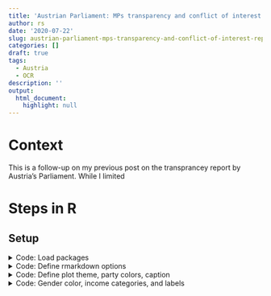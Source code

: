 ```yaml
---
title: 'Austrian Parliament: MPs transparency and conflict of interest report - Bundesrat'
author: rs
date: '2020-07-22'
slug: austrian-parliament-mps-transparency-and-conflict-of-interest-report-bundesrat
categories: []
draft: true
tags:
  - Austria
  - OCR
description: ''
output: 
  html_document: 
    highlight: null
---
```


# Context

This is a follow-up on my previous post on the transprancey report by Austria's Parliament. While I limited 


# Steps in R

## Setup
<details closed> 
<summary>Code: Load packages</summary> 
```r
library(tidyverse)
library(here)
library(extrafont)
loadfonts(device = "win", quiet = T)
library(hrbrthemes)
hrbrthemes::update_geom_font_defaults(family = "Roboto Condensed",
                                      size=3)
library(scales)
library(knitr)
library(paletteer)
library(ggtext)
library(glue)
library(gt)
library(DT)
library(pdftools)
library(lemon)
library(gender)
library(ggiraph)
library(rvest)

```
</details>

<details closed> 
<summary>Code: Define rmarkdown options</summary> 
```r
knit_hooks$set(wrap = function(before, options, envir) {
  if (before) {
    paste0("<", options$wrap, ">")
  } else {
    paste0("</", options$wrap, ">")
  }
})

knitr::opts_chunk$set(
  echo = TRUE,
  fig.align = "left",
  # fig.height = 5,
  # fig.width = 7,
  out.width = "100%",
  message = FALSE,
  warning = FALSE,
  dpi = 300,
  dev.args = list(type="cairo")
)

options(width = 180, dplyr.width = 150)
```
</details>

<details closed> 
<summary>Code: Define plot theme, party colors, caption</summary> 
```r
theme_post <- function() {
  hrbrthemes::theme_ipsum_rc() +
    theme(
      plot.margin = margin(l = 0, unit = "cm"),
      plot.title = element_markdown(
        color = "grey20",
        face = "bold",
        margin = margin(l = 0, unit = "cm"),
        size = 13
      ),
      plot.title.position = "plot",
      plot.subtitle = element_text(
        color = "grey50",
        margin = margin(t = 0.2, b = 0.3, unit = "cm"),
        size = 11
      ),
      plot.caption = element_text(
        color = "grey50",
        size = 8,
        hjust = c(0)
      ),
      plot.caption.position = "panel",
      axis.title.x = element_text(angle = 0,
                                         color="grey50",
                                         hjust=1),
      axis.text.x = element_text(size = 9, 
                                 color = "grey50"),
      axis.title.y = element_blank(),
      axis.text.y = element_text(size = 9,
                                 color="grey50"),
      panel.grid.minor.x = element_blank(),
      panel.grid.major.x = element_blank(),
      panel.grid.minor.y = element_blank(),
      panel.spacing = unit(0.25, "cm"),
      panel.spacing.y = unit(0.25, "cm"),
      strip.text = element_text(
        angle = 0,
        size = 9,
        vjust = 1,
        face = "bold"
      ),
      legend.title = element_text(
        color = "grey30",
        face = "bold",
        vjust = 1,
        size = 7
      ),
      legend.text = element_text(
        size = 7,
        color = "grey30"
      ),
      legend.justification = "left",
      legend.box = "horizontal", # arrangement of multiple legends
      legend.direction = "vertical",
      legend.margin = margin(l = 0, t = 0, unit = "cm"),
      legend.spacing.y = unit(0.07, units = "cm"),
      legend.text.align = 0,
      legend.box.just = "top",
      legend.key.height = unit(0.2, "line"),
      legend.key.width = unit(0.5, "line"),
      text = element_text(size = 5)
    )
}

party_colors <- c(Fpö = "#005DA8", Neos = "#EA5290", Övp = "#5DC2CC", Spö = "#FC0204", Grüne = "#A3C630",
                  Independent="grey80")  
  

chamber_color=c(NR="firebrick", BR="navy")

my_caption=c("data: Austrian Parliament, Liste gemäß § 9 Bezügebegrenzungs-BVG, 2020. \nanalysis: Roland Schmidt | @zoowalk | https://werk.statt.codes")




```
</details>

<details closed> 
<summary>Code: Gender color, income categories, and labels</summary> 
```r
gender_colors <- c(female="firebrick", male="grey", missing="#BEBEBE") 

df_income_categories <- tibble::tribble(
  ~income, ~category_values, ~category_labels,
                   0L,              "0",              "0",
                   1L,        "1-1,000",             ">1",
                   2L,    "1,001-3,500",            ">1K",
                   3L,    "3,501-7,000",          ">3.5K",
                   4L,   "7,001-10,000",            ">7K",
                   5L,        ">10,000",           ">10K"
  ) 

income_categories <- df_income_categories %>% 
  select(1, 2) %>%
  deframe()

income_categories_short <- df_income_categories %>% 
  mutate(income_label=paste0(
    "[",income,"]",
    "\n",
    category_labels, "€")) %>% 
  select(1, 4) %>%
  deframe()


fn_lables_long <- function(x) {
  str_remove_all(x, regex("\\]|\\[")) %>% 
  str_replace(., regex("\\\n"), "\\\nIncome:") %>% paste0("Category: ", .)}

map_chr(income_categories_short, fn_lables_long)

```

<details closed> 
<summary>Code: Import data from analysis of National Council </summary>
```r
df_NR <- readr::read_csv2(here::here("blog_data", "MP_activities", "NR.csv")) %>% 
  mutate(chamber="NR") %>% 
  rename(income=income_category_19) %>% 
  mutate(name_clean_2=paste(word(name_clean, start=-1),
                            word(name_clean, start=1, end=-2)))
```
</details>

## Data extraction

### Extract data from pdf and get income 

<details closed> 
<summary>Code: Extract text from pdfs & get income category</summary> 
```r
my_path <- here::here("blog_data", "MP_activities", "BezBegrBVGPar9-BR.pdf")

df_raw <- pdftools::pdf_data(pdf=my_path)

df_raw_1 <- df_raw %>% 
  map_dfr(., bind_rows, .id="page_id") %>% 
  mutate(page_id=as.numeric(page_id)) %>% 
  filter(y<560)
  
df_names <- df_raw_1 %>% 
  filter(y==99) %>% 
  group_by(page_id) %>% 
  summarize(name=paste0(text, collapse=" ")) %>%
  mutate(name_clean=name %>% str_remove(., regex(",.*$")) %>% str_remove_all(., regex("\\S*\\.")) %>% 
           str_remove_all(., regex("\\(.*\\)")) %>% 
           str_trim())

df_raw_2 <- df_raw_1 %>% 
  group_by(page_id) %>% 
  mutate(line_diff = y - dplyr::lag(y, default = 0)) %>%
    mutate(row_jump = case_when(
      line_diff > 11 ~ 1,
      TRUE ~ 0
    )) %>%
  mutate(row_indicator = cumsum(row_jump)) %>%
  group_by(page_id, row_indicator) %>% 
  summarise(text=paste0(text, collapse=" "))
  
df_income <- df_raw_2 %>% 
  filter(str_detect(text, regex("2019\\:"))==T) %>% 
  mutate(income=str_extract(text, "(?<=2019:.?)\\S")) %>% 
  select(-row_indicator, -text) %>% 
  mutate(income=case_when(income=="-" ~ 0,
                                      TRUE ~ as.numeric(income)))

```

```r
df_pages <- df_names %>% 
  left_join(., df_income,
            by="page_id") %>% 
      mutate(name_clean=name %>% str_remove(., regex(",.*$")) %>% 
           str_remove_all(., regex("\\S*\\.")) %>% 
           str_remove_all(., regex("\\(.*\\)")) %>% 
           str_trim()) %>% 
    mutate(first_name=str_extract(name_clean, regex("^\\S*"))) 

```

### Party membership

<details closed>
<summary>Code: Get party membership</summary>
```r
#link from button 'alle anzeigen'
link_br_current <- "https://www.parlament.gv.at/WWER/BR/AKT/?xdocumentUri=&letterGroup=&GP=AKT&BL=ALLE_BL&STEP=1100&feldRnr=2&FR=ALLE&FUNK=ALLE&M=M&ascDesc=ASC&NRBR=BR&FBEZ=FW_005&view=&jsMode=&requestId=E2E564D761&LISTE=&W=W&WP=ALLE&R_WF=WP&listeId=5&filterJq="

link_br_all <- "https://www.parlament.gv.at/WWER/BR/MITGL/index.shtml?xdocumentUri=%2FWWER%2FBR%2FMITGL%2Findex.shtml&GP=ALLE&BL=ALLE_BL&STEP=1070&feldRnr=3&FR=ALLE&M=M&ascDesc=ASC&NRBR=BR&FBEZ=FW_007&LISTE=&jsMode=&requestId=AC156E8A28&W=W&letter=&WP=ALLE&R_WF=WP&listeId=7"

df_table <- link_br_all %>%
  read_html() %>% 
  # html_nodes("#filterListeFW_005 > table") %>% #for current MPs
  html_nodes("#filterListeFW_007 > table") %>% 
  html_table(fill=TRUE) %>% .[[1]]

df_link <- link_br_all %>%
  read_html() %>% 
  html_nodes("a") %>% 
  html_attr("href") %>% 
  enframe(., name=NULL, 
          value="link") %>% 
  filter(str_detect(link, regex("PAD"))) %>% 
  # distinct() %>% #for current mps
  mutate(link=paste0("https://www.parlament.gv.at/", link))
  
df_table <- bind_cols(df_table,
                      df_link)

df_BR_all <- df_table %>% 
  janitor::clean_names() %>% 
  mutate(name=str_remove_all(name, "Name") %>% str_trim() %>% str_squish(),
         wahlpartei=str_remove_all(wahlpartei, "Wahlpartei") %>% str_trim() %>% str_squish(),
         # gesetzgebungsperioden_des_nr=str_remove_all(gesetzgebungsperioden_des_nr, "Gesetzgebungsperioden des NR") %>% 
         #   str_trim() %>% str_squish(),
         bundesland=str_remove_all(bundesland, "Bundesland") %>% str_trim() %>% str_squish(),
         fraktion=str_remove_all(bundesland, "Fraktion") %>% str_trim() %>% str_squish()) %>% 
  select(-bereich) %>% 
  mutate(name_clean=str_remove_all(name, regex("\\.-")) %>% 
           str_remove_all(., regex("\\w*\\.")) %>% 
           str_remove_all(., regex(",.*")) %>% 
           str_remove_all(., regex("siehe.*")) %>% 
           str_squish()) %>% 
  # mutate(name_family=str_extract(name_clean, regex("(\\w|-|')*\\s"))) %>% 
  mutate(name_first=stringr::word(name_clean, start=2)) %>%   # mutate(name_first=str_remove(name_clean, name_family)) %>% 
   mutate(name_family=stringr::word(name_clean, start=1, end=1)) %>% 
  mutate(name_first_family=paste(name_first, name_family) %>% str_trim() %>% str_squish())

# df_BR <- df_BR %>% 
#   left_join(., df_pages %>% 
#               select(name_clean, income) %>% 
#               distinct(),
#             by=c("name_first_family"="name_clean")) %>% 
#   select(contains("name"), party=wahlpartei, income, -bundesland, link)

 df_BR <- df_pages %>% 
  select(name, name_clean, income) %>% 
  distinct() %>% 
   #remove middle name; facilitates join below
  mutate(name_wo_middle=paste(word(name_clean, start=1),
                              word(name_clean, start=-1))) %>% 
  left_join(., df_BR_all %>% 
              select(-name, -name_clean),
            by=c("name_wo_middle"="name_first_family")) %>% 
    select(contains("name"), party=wahlpartei, income, -bundesland, link)

df_BR <- df_BR %>% 
  mutate(party=case_when(str_detect(name, "Stefan Schennach") ~ "SPÖ",
                         TRUE ~ as.character(party)))
 
 
df_BR %>% 
  filter(is.na(party)) #0
df_BR %>% 
  filter(is.na(income)) #13

```
</details>

## MPs entry date

<details closed> 
<summary>Code: Get MPs entry dates</summary>
```r

#define function to extract MP's entry/exit dates from biography
fn_get_dates <- possibly(function(x) {
  dates <- read_html(x) %>% 
  html_nodes(xpath="/html/body/div[1]/div[5]/div[1]/div[1]/div[3]/div[2]/div[2]/ul[1]/li[1]/div/text()[2]") %>% 
  html_text()
  
  #needed since one row character(0) what makes
  #flatten_chr below not feasible
  if (length(dates)==0) dates="missing"
  dates
},
otherwise="missing")

#apply function to all links
df_BR <- df_BR %>% 
  mutate(mp_dates_list=map(link, ~fn_get_dates(.))) %>% 
  mutate(mp_dates_chr=flatten_chr(mp_dates_list) %>% 
           str_remove(., regex("\\ – $"))) %>% 
  mutate(mp_dates=lubridate::dmy(mp_dates_chr))

df_BR %>% 
  filter(is.na(party)) #0
df_BR %>% 
  filter(is.na(income)) #13
df_BR %>% 
  filter(is.na(mp_dates)) #2 Wanner since 2018; Eder-Gitschthaler since 2017; have to report;

```
</details>

## BR members without subbmissions on 2019 income (15)
check 2 missing cases

<details closed> 
<summary>Code: Extract text from pdfs </summary> 
```r
df_BR_income_na <- df_BR %>% 
  filter(is.na(income)) %>% 
  select(name_clean, income, mp_dates) %>% 
  filter(mp_dates<as.Date("2019-12-01"))
```
</details> 

##get gender ender 
<details closed>
<summary>Code: Get MPs' gender</summary>
```r
df_BR <- df_BR %>%
#  mutate(name_first=stringr::word(name_first, start=1L)) %>%
  mutate(name_gender=map(name_first, possibly(gender,  otherwise="missing"))) %>% 
  mutate(gender=map_chr(name_gender, purrr::pluck, "gender", .default=NA)) %>% 
  select(-name_gender) %>% 
  mutate(gender=case_when(name_first=="Karlheinz" ~ "male",
                          name_first=="Günther" ~ "male",
                          name_first=="Günter" ~ "male",
                          TRUE ~ as.character(gender))) 
```
</details>


## get positions

<details closed>
<summary>Code: Extract MPs' positions</summary>
```r
fn_get_positions <- function(x) {
  
  # headings
  heading_executive <- x %>%
    filter(str_detect(text, regex("Leitende Stellung in", ignore_case = T))) %>%
    pull(row_indicator)

  heading_other <- x %>%
    filter(str_detect(text, regex("SONSTIGE TÄTIGKEITEN", ignore_case = T))) %>%
    pull(row_indicator)

  heading_honorary <- x %>%
    filter(str_detect(text, regex("ehrenamtlich", ignore_case = T))) %>%
    pull(row_indicator)

  # executive position
  if (length(heading_executive)!=0 & length(heading_other!=0)) {
    df_executive <- x %>%
      filter(!str_detect(text, regex("Rechtsträger Leitende Stellung"))) %>%
      filter(!str_detect(text, regex("Werden aus einer Tätigkeit keine Vermögensvorteile"))) %>%
      filter(row_indicator > heading_executive) %>%
      filter(row_indicator < heading_other) %>%
      select(-row_indicator)

    n_executive <- ifelse(df_executive %>%
      filter(str_detect(text, regex("^keine$"))) %>%
      nrow() == 0,
    nrow(df_executive),
    0
    )
  } else {
    df_executive <- tibble(text = NA)
    n_executive <- NA
  }

  # non-remunerated positions
  n_executive_non_remunerated <- df_executive %>% 
    filter(str_detect(text, regex("\\*"))) %>% 
    nrow()
  
  # other

  if (length(heading_other)!=0 & length(heading_honorary)!=0) {
    df_other <- x %>%
      filter(!str_detect(text, regex("Dienstgeber/Rechtsträger/"))) %>%
      filter(row_indicator > heading_other) %>%
      filter(row_indicator < heading_honorary) %>%
      select(-row_indicator)

    n_other <- ifelse(df_other %>%
      filter(str_detect(text, regex("^keine$"))) %>%
      nrow() == 0,
    nrow(df_other),
    0
    )
  } else {
    df_other <- tibble(text = NA)
    n_other <- NA
  }

  # honorary
  if (length(heading_honorary!=0)) {
    df_honorary <- x %>%
      filter(!str_detect(text, regex("Rechtsträger"))) %>%
      filter(!str_detect(text, regex("\\(i\\) Näheres bei\\: Informationen"))) %>%
      filter(row_indicator > heading_honorary) %>%
      select(-row_indicator)

    n_honorary <- ifelse(df_honorary %>%
      filter(str_detect(text, regex("^keine$"))) %>%
      nrow() == 0,
    nrow(df_honorary),
    0
    )
  } else {
    df_honorary <- tibble(text = NA)
    n_honorary <- NA
  }

  # combine retreived info
  df <- tibble(
    executive_positions = list(df_executive),
    executive_n = n_executive,
    executive_non_remunerated_n=n_executive_non_remunerated,
    other_positions = list(df_other),
    other_n = n_other,
    honorary_positions = list(df_honorary),
    honorary_n = n_honorary
  )
  df
}

class(df_names$page_id)

df_positions <- df_raw_2 %>%
  group_by(page_id) %>% 
  group_split() %>% 
  map_dfr(., fn_get_positions, .id = "page_id") %>% 
  left_join(., df_names %>% 
              mutate(page_id=as.character(page_id)),
            by="page_id") %>% 
  relocate(name)

#rowwise & c_across to calculate rowwise sums
df_positions <- df_positions %>% 
  group_by(name_clean) %>% 
  summarize(across(ends_with("_n"), sum, na.rm=T)) %>% 
  rowwise() %>% 
  mutate(total_n=sum(c_across(ends_with("_n")&!contains("remunerated")), na.rm=T))

df_BR <- df_BR %>% 
  left_join(., df_positions,
            by=c("name_clean"="name_clean")) %>% 
  mutate(chamber="BR", .before=1)

```
</details>

## merge NR and BR data
<details closed>
<summary>Code: Combine data of both chambers</summary>
```r
df_both <- bind_rows(df_BR, df_NR) %>% 
  mutate(chamber=fct_infreq(chamber)) %>% 
  mutate(party=stringr::str_to_sentence(party)) %>% 
  mutate(paid_n=executive_n-executive_non_remunerated_n+other_n,
         .after=total_n)

unique(df_both$party)

```
</details>

# Analysis

## table

```r
datatable(df_both %>% select(chamber, name, party, gender, income, ends_with("_n")), 
          colnames=c("chamber"="chamber",
                     "MP name"="name", 
                     "income category"="income",
                     "# exec. positions"="executive_n",
                     "# unpaid exec. positions"="executive_non_remunerated_n",
                     "# other positions"="other_n",
                     "# honorary positions"="honorary_n"),
          filter="top",
          options=list(pageLength=10,
                       columnDefs = list(list(className = 'dt-center', targets = 1:3,
                                         searchable=TRUE))),
          rownames = FALSE)

```


## income density two chambers
```r
class(df_both$income)

df_both_income_density <- df_both %>% 
  filter(!is.na(income)) %>% #remove those without rported income
  mutate(income=fct_inseq(as.character(income))) %>% 
  group_by(chamber, income, .drop=F) %>% 
  summarise(n_obs=n()) %>% 
  filter(!is.na(income)) %>% 
  group_by(chamber) %>% 
  mutate(n_rel=n_obs/sum(n_obs))

# labs(title=glue("Austrian Bundesrat: Share of <span style  = color:{gender_colors['female']}>female</span> and <span style = color:{gender_colors['male']}>male</span> MPs per income category"),


pl_both_income_density <- df_both_income_density %>% 
  ggplot()+
  labs(title="Distribution of MPs over income categories and chamber",
       subtitle=str_wrap(glue::glue("Percentage of MPs in <span style = color:{chamber_color['NR']}>National Council</span> and <span style=color:{chamber_color['BR']}>Federal Council</span> per income category/average montly income from <br>additional income. % from total number of MPs per chamber; absolute numbers in brackets."), 105),
       caption=my_caption)+
  geom_bar(aes(x=income,
               fill=chamber,
               y=n_rel),
           position=position_dodge2(preserve = "single"),
           stat="identity")+
  geom_text(aes(x=income,
                y=n_rel+.05,
                label=paste0(percent(n_rel,
                                     accuracy = .1), 
                             "\n",
                             "(", n_obs, ")")),
            position = position_dodge2(width=1),
            lineheight=0.7)+
  scale_fill_manual(values = chamber_color)+
  scale_y_continuous(label=scales::label_percent(accuracy = 1))+
  scale_x_discrete(labels=income_categories_short,
                   name="[income category] average monthly income")+
  theme_post()+
  theme(plot.subtitle = element_markdown(),
        legend.position = "none",
        axis.title.x = element_blank(),
        axis.text.x = element_blank())+
  facet_wrap(vars(income),
             nrow=1,
             scales="free_x",
             labeller = labeller(income=income_categories_short %>% map_chr(., str_replace, "\n", " ") %>% map_chr(., ~str_c("Income:", .)) %>% 
                                   map_chr(., ~str_remove(., regex("\\[.*\\]")))))
```

```r
pl_both_income_density
```

## Income Gender NR vs BR
<details closed> 
<summary>Code: Calculate gender data</summary> 
```r
df_gender <- df_both %>% 
  mutate(gender=as_factor(gender)) %>% 
  filter(!is.na(income)) %>% #remove those without declaration
  group_by(chamber, income, gender, .drop=F) %>% 
  summarise(n_obs_income_gender=n()) %>% 
  mutate(total_income_gender=sum(n_obs_income_gender)) %>% 
  mutate(n_rel_income_gender=n_obs_income_gender/total_income_gender)%>% 
  group_by(chamber, gender) %>% 
  mutate(total_gender_chamber=sum(n_obs_income_gender)) %>% 
  ungroup() %>% 
  mutate(n_rel_gender=n_obs_income_gender/total_gender_chamber) %>% 
  mutate(income=as.character(income) %>%
           fct_inseq)
```
</details>

<details closed>
<summary>Code: Gender shares per income category</summary>
```r
pl_gender_category <- df_gender %>% 
  # filter(gender=="female") %>% 
  # mutate(income=as.character(income) %>%            fct_inseq) %>% 
  #mutate(gender=fct_rev(gender)) %>% 
  mutate(income=as_factor(income)) %>% 
  ggplot()+
  labs(title=glue("Austrian Bundesrat: Share of <span style  = color:{gender_colors['female']}>female</span> and <span style = color:{gender_colors['male']}>male</span> MPs per income category"),
       subtitle=str_wrap("Income: average monthly income from professional positions in addition to MPs' salary. Absolute number of female MPs in brackets. Only lower chamber. Data for 2019.", 105),
       y="[income category] average monthly income",
       caption=my_caption)+
  geom_bar(aes(y=income,
               x=n_obs_income_gender,
              # group=
               fill=gender),
           stat="identity",
           position="fill")+
  geom_text(data=. %>% filter(gender=="female"),
            aes(y=income,
                x=n_rel_income_gender-0.01,
                label=paste0(round(n_rel_income_gender,2) %>% 
                  percent(scale=100),
                  "\n(",
                  n_obs_income_gender,
                  "/", 
                  total_income_gender,
                  ")")),
            color="white",
            lineheight=0.6,
            hjust=1,
            stat="identity")+
  geom_vline(xintercept = .5,
             color="white",
             linetype="dashed"
             )+
  scale_fill_manual(values=gender_colors)+
  scale_x_continuous(label=scales::label_percent(),
                     expand=expansion(mult=c(0, 0.05)))+
  scale_y_discrete(labels=income_categories_short,
                   expand=expansion(mult=c(0, 0)),
                   position = "left")+
  facet_wrap(vars(chamber))+
  theme_post()+
  theme(legend.position="none",
        plot.title=element_markdown(),
        axis.title.x=element_blank(),
        axis.title.y.left = element_text(angle = 90,
                                         color="grey50",
                                         hjust=1),
        panel.grid.major.y  = element_blank())

```
</details>

```r
pl_gender_category

```

<details closed>
<summary>Code: distribution of income within gender groups</summary>
```r
pl_gender_intra_dist <- df_gender %>% 
  ggplot()+
  labs(title="Austrian Bundesrat: Distribution of MPs over income groups per gender",
       subtitle=str_wrap("Income: average monthly income from professional positions in addition to MPs' salary. Absolute number of MPs in brackets. Only lower chamber. Data for 2019.", 105),
       x="[income category] average monthly income",
       caption=my_caption)+
  geom_bar(aes(x=income,
               y=n_rel_gender,
               fill=chamber),
           position=position_dodge2(preserve="single"),
           stat="identity")+
  geom_text(aes(x=income,
                y=n_rel_gender+0.12,
                label=paste0(percent(n_rel_gender, accuracy = 0.1),
                             "\n",
                             "(", 
                             n_obs_income_gender, 
                             "/",
                             total_gender_chamber,
                             ")")),
            position = position_dodge2(width=1),
            lineheight=0.7,
            stat="identity")+
  scale_fill_manual(values=chamber_color, 
                    na.value = "grey30")+
  scale_x_discrete(labels=income_categories_short)+
  scale_y_continuous(label=scales::label_percent(accuracy=1),
                    minor_breaks = NULL,
                    breaks=seq(0,.5,.25),
                    expand=expansion(mult=c(0, 0.14)))+
  # facet_wrap(vars(gender))+
  facet_grid(vars(chamber), vars(gender))+
  theme_post()+
  theme(legend.position = "none",
        axis.title.x = element_text(angle = 0,
                                         color="grey50",
                                         hjust=1))
```
</details>

```r
pl_gender_intra_dist
```


##Plot Party and income categories
<details closed>
<summary>Code: Party and income categories</summary>
```r
df_party_income <- df_both %>% 
  filter(!is.na(party)) %>% 
  filter(!is.na(income)) %>%
  ungroup() %>%
  mutate(party=fct_infreq(party)) %>% 
  group_by(chamber, income, party, .drop = F) %>% 
  summarise(n_obs=n()) %>% 
  group_by(chamber, party) %>% 
  mutate(n_obs_total=sum(n_obs)) %>% 
  mutate(n_obs_rel=n_obs/n_obs_total) %>%
  mutate(income_fac=as_factor(income) %>% 
           fct_inseq()) 

pl_rel <- df_party_income %>% 
  ggplot()+
  labs(title="Austrian Bundesrat: Relative number of MPs per income category and party",
    subtitle=str_wrap("Percentages are shares of each party's total number of members. Lower chamber only (Nationalrat). Data for 2019.", 105),
    x="[income category] average monthly income",
    caption=my_caption)+
  geom_label(data=. %>% filter(n_obs_rel >0),
            aes(x=income_fac,
                y=n_obs_rel+.3,
                family="Roboto Condensed",
                group=chamber,
                label=paste0(scales::percent(n_obs_rel,
                                      accuracy=0.1),
                            "\n",
                            "(", n_obs, ")")
                ),
            fill="white",
            label.size=0,
            label.padding = unit(0.1, "lines"),
            lineheight=0.7,
            family="Roboto Condensed",
            position=position_dodge2(width = 1))+
    geom_bar(aes(x=income_fac,
               y=n_obs_rel,
               group=chamber,
               fill=party),
           position=position_dodge2(),
           stat="identity"
           )+
  scale_fill_manual(values=party_colors)+
  scale_x_discrete(labels=income_categories_short)+
  scale_y_continuous(label=scales::label_percent(),
                     position = "right",
                     name = NULL,
                     # limits = c(0, 1.15),
                     expand=expansion(mult=c(0, 0.15)))+
  lemon::facet_rep_grid(rows=vars(party), cols=vars(chamber),
                        #strip.position="left",
                        switch="y",
                        labeller=labeller(chamber=c("NR"="Nationalrat/National Council",
                                           "BR"="Bundesrat/Federal Council")),
                        # labeller=labeller(income=map_chr(income_categories_short, ~str_remove_all(., regex("\\]|\\["))) %>% 
                                                                                           # map_chr(., ~str_replace(., regex("\\\n"), "\\\nIncome:")) %>%
                                                                                             # map_chr(., ~paste0("Category: ", .))),
                        repeat.tick.labels = TRUE)+
  theme_post()+
  theme(legend.position="none",
        # axis.title.x = element_blank(),
        axis.title.y = element_blank(),
        strip.text.y.left = element_text(angle=0))


```
</details>

# CONTINUE HERE - CHANGE X TO CATEGORIES; AND FACET Y TO PARTY

```r
pl_rel
```

## positions vs income category

<details closed>
<summary>Code: Number of paid positions vs income category</summary>
```r

income.key <- levels(factor(df_both$income))
position.key <- seq(0, max(df_both$paid_n), 1) %>%  
   as.character() 

pl_income_positions <- df_both %>%  
  filter(!is.na(income)) %>% 
   mutate(income_fct=income %>% as.character() %>% fct_inseq())%>%  
   mutate(paid_n_fct=paid_n %>% as_factor() %>% fct_expand(., position.key) %>%  
            fct_inseq()) %>%  
   mutate(party=fct_infreq(party)) %>%  
   ggplot()+ 
   labs(x="number of paid positions", 
        y="[income category] average monthly income", 
        title="Austrian Nationalrat: MPs' number of paid positions and income category", 
        subtitle="Members of lower chamber only (Nationalrat). Data for 2019.\nMove mouse over dots to get info on MPs.", 
        caption=my_caption)+ 
   geom_jitter_interactive(aes(x=paid_n,
                               y=income_fct,
                               color=party,
                               tooltip=paste0(name_clean, " ", party, "\n", "paid positions: ", paid_n, "\n", "income category: ", income)))+ 
   scale_color_manual(values=party_colors)+ 
   scale_x_discrete(labels=income.key)+
   scale_y_discrete(labels=income_categories_short)+ 
   facet_grid(income_fct ~ paid_n_fct, 
              drop=FALSE, 
              scales="free", 
              switch="x")+ 
   # facet_wrap(vars(chamber))+
   theme_post()+ 
   theme(panel.border = element_rect(color = "black", fill = NA, size = .5), 
         panel.grid.major = element_blank(),
         panel.spacing.y = unit(0, "cm"),
         panel.spacing.x = unit(0, "cm"),
         legend.position = "bottom", 
         legend.title=element_blank(), 
         legend.direction = "horizontal", 
         axis.text.x = element_blank(),
         axis.title.y=element_text(color="grey50", 
                                   hjust=1, 
                                   angle=90), 
         strip.text.x = element_text(hjust=0.5, color="grey50", 
                                     face="plain"), 
         strip.text.y = element_blank())+ 
   guides(color=guide_legend(nrow=1)) 


pl_income_positions <- df_both %>%  
  filter(!is.na(income)) %>% 
   mutate(income_fct=income %>% as.character() %>% fct_inseq())%>%  
   mutate(paid_n_fct=paid_n %>% as_factor() %>% fct_expand(., position.key) %>%  
            fct_inseq()) %>%  
   mutate(party=fct_infreq(party)) %>%  
   ggplot()+ 
   labs(x="number of paid positions", 
        y="[income category] average monthly income", 
        title="Austrian Nationalrat: MPs' number of paid positions and income category", 
        subtitle="Members of lower chamber only (Nationalrat). Data for 2019.\nMove mouse over dots to get info on MPs.", 
        caption=my_caption)+ 
   geom_jitter_interactive(aes(x=paid_n,
                               y=income_fct,
                               color=party,
                               tooltip=paste0(name_clean, " ", party, "\n", "paid positions: ", paid_n, "\n", "income category: ", income)))+ 
  geom_vline(xintercept=as.numeric(position.key)+.5,
             colour="grey50",
             size=.2)+
  geom_hline(yintercept=as.numeric(income.key)+.5,
             colour="grey50",
             size=.2)+
   scale_color_manual(values=party_colors)+ 
   # scale_x_discrete()+
   scale_x_continuous(labels=position.key,
                      breaks=as.numeric(position.key),
                      limits=c(0, 9)
                      #expand=expansion(add=c(1, 0))
                      )+
   scale_y_discrete(labels=income_categories_short)+
  lemon::facet_rep_wrap(vars(chamber),
                        repeat.tick.labels = T,
                        nrow=2,
                        labeller=labeller(chamber=c("NR"="Nationalrat/National Council",
                                         "BR"="Bundesrat/Federal Council")))+
  theme_post()+ 
  theme(panel.border = element_rect(color = "grey50", fill = NA, size = .2),
    panel.grid.major = element_blank(),
    # panel.spacing.y = unit(0, "cm"),
    legend.position = "bottom", 
    legend.title=element_blank(),
    legend.direction = "horizontal", 
    # axis.text.x = element_blank(),
    axis.title.y=element_text(color="grey50", 
                              hjust=1, 
                              angle=90), 
    strip.text.y = element_blank())+ 
   guides(color=guide_legend(nrow=1)) 

 
```
</details> 

```r
girafe(ggobj = pl_income_positions,
       height_svg=10)
```



<!-- # ## Paid positions, no income? -->
<!-- # <details closed> -->
<!-- # <summary>Code: MPs with no income but paid positions</summary> -->
<!-- # ```{r} -->
<!-- # df_mp5 <- df_both %>% -->
<!-- #   filter(income==0) %>% -->
<!-- #   filter(paid_n>0) %>% -->
<!-- #   select(contains("name"), party, executive_n, paid_n) %>% -->
<!-- #   left_join(., df_positions %>% select(name, executive_positions, other_positions), by=c("name"="name")) %>% -->
<!-- #   pivot_longer(cols=c(contains("positions"), -paid_n), -->
<!-- #                names_to="positions", -->
<!-- #                values_to="positions_name") %>% -->
<!-- #   mutate(positions_chr=map(positions_name, deframe) %>% -->
<!-- #            map_chr(., ~paste(., collapse=";\n "))) %>% -->
<!-- #   select(-positions_name) %>% -->
<!-- #   pivot_wider(id_cols=c(name, party), -->
<!-- #               names_from=positions, -->
<!-- #               values_from=positions_chr) -->

<!-- tb_mp5 <- df_mp5 %>%  -->
<!--   gt() %>%  -->
<!--   tab_header( -->
<!--     title=md("**MPs with zero income, but paid positions**")) %>%  -->
<!--    tab_footnote(footnote = "Honorary positions exclude since unpaid.", -->
<!--     locations = cells_title(group="title")) %>%  -->
<!--   cols_label("name"=md("**MP**"), -->
<!--              "party"=md("**party**"), -->
<!--              "executive_positions"=md("**executive positons**"), -->
<!--              "other_positions"=md("**other positions**")) -->

<!-- ``` -->
<!-- </details> -->

<!-- ```{r echo=FALSE} -->
<!-- tb_mp5 -->
<!-- ``` -->


<!-- <details closed> -->
<!-- <summary>Code: MP share w at least one add. position</summary> -->
<!-- ```{r} -->
<!-- df_position_long <- df_count2 %>%  -->
<!--   select(name_clean, party, ends_with("_n")) %>%  -->
<!--   pivot_longer(cols=ends_with("_n"),  -->
<!--                names_to="position", -->
<!--                values_to="number") %>%  -->
<!--   mutate(party=fct_infreq(party)) -->

<!-- df_bar_position <- df_position_long %>%  -->
<!--   filter(!position %in% c("executive_non_remunerated_n", -->
<!--                         "total_n")) %>%  -->
<!--   group_by(party, position) %>%  -->
<!--   summarize(n_zero=length(number[number==0]), -->
<!--             n_non_zero=length(number[number!=0])) %>%  -->
<!--   ungroup() %>%  -->
<!--   mutate(perc=n_non_zero/(n_non_zero+n_zero)) %>%  -->
<!--   mutate(position=fct_relevel(position, "honorary_n", after = 2)) -->

<!-- pl_bar_position <- df_bar_position %>%  -->
<!--   ggplot()+ -->
<!--   labs(title="Austrian Nationalrat: Percentage of MPs with at least one additional position per party", -->
<!--        subtitle=str_wrap("Percentages are shares of each party's total number of members. Lower chamber only (Nationalrat). Data for 2019.", 105), -->
<!--        caption=my_caption)+ -->
<!--   geom_bar(aes(x=party, -->
<!--                y=perc, -->
<!--                fill=party), -->
<!--            stat="identity")+ -->
<!--   geom_text(aes(x=party, -->
<!--                y=perc, -->
<!--                group=party, -->
<!--                label=paste0(perc %>% scales::percent(), -->
<!--                            "\n", -->
<!--                            "(", n_non_zero,")")), -->
<!--             nudge_y = 0.05, -->
<!--             lineheight=0.7, -->
<!--            stat="identity")+ -->
<!--   scale_fill_manual(values=party_colors)+ -->
<!--   scale_color_manual(values=party_colors)+ -->
<!--   scale_y_continuous(label=scales::label_percent(accuracy = 1), -->
<!--                      expand=expansion(mult=c(0, 0.15)), -->
<!--                      breaks=seq(0,1,.25))+ -->
<!--   scale_x_discrete(label=abbreviate)+ -->
<!--   facet_wrap(vars(position), -->
<!--              labeller = labeller(position=c("executive_n"="executive functions","other_n"="other activities", -->
<!--                                             "honorary_n"="honorary positions")))+ -->
<!--   theme_post()+ -->
<!--   theme(legend.position="none", -->
<!--         axis.title.x = element_blank()) -->

<!-- ``` -->
<!-- </details> -->

<!-- ```{r echo=FALSE} -->
<!-- pl_bar_position -->
<!-- ``` -->

<!-- ## Types of Executive positions -->
<!-- <details closed> -->
<!-- <summary>Code: different types of executive positions</summary> -->
<!-- ```{r} -->
<!-- df_executive <- df_count2 %>%  -->
<!--     select(party, contains("executive")) %>%  -->
<!--     mutate(executive_remunerated_n=executive_n-executive_non_remunerated_n) %>%  -->
<!--   group_by(party) %>%  -->
<!--   summarize(executive_no=length(executive_n[executive_n==0]), -->
<!--     remunerated_yes=length(executive_remunerated_n[executive_remunerated_n>0]), -->
<!--     remunerated_no=length(executive_remunerated_n[executive_remunerated_n==0 & -->
<!--                             executive_n>0])) %>%  -->
<!--   ungroup() %>%  -->
<!--   rowwise() %>%  -->
<!--   mutate(total=sum(c_across(where(is.numeric)), na.rm=T))  -->

<!-- pl_executive <- df_executive %>%  -->
<!--   pivot_longer(cols=-c(party, total), -->
<!--                values_to="number", -->
<!--                names_to="remunerated") %>%  -->
<!--   mutate(party=fct_reorder(party, total) %>% fct_rev) %>%   mutate(perc=number/total) %>%  -->
<!--   mutate(remunerated=case_when(str_detect(remunerated, regex("executive_no"))==TRUE ~"% MPs without executive positions",                               str_detect(remunerated, regex("remunerated_no"))==TRUE ~ "% MPs with non-remunerated executive positions", -->
<!--                                str_detect(remunerated, regex( "remunerated_yes"))==TRUE ~ "% MPs with remunerated executive positions", -->
<!--                                TRUE ~ as.character(remunerated))) %>%  -->
<!--   mutate(remunerated=fct_relevel(remunerated, -->
<!--                                  "% MPs with non-remunerated executive positions", after = 1L) %>% fct_rev) %>% -->
<!--   ggplot()+ -->
<!--   labs(title="Austrian Nationalrat: Percentage of MPs with different executive positions per party", -->
<!--        subtitle=str_wrap("Percentages are shares of each party's total number of members. Lower chamber only (Nationalrat). Data for 2019.", 105), -->
<!--        caption=my_caption)+ -->
<!--   geom_bar(aes(x=party, -->
<!--                y=perc, -->
<!--                fill=party), -->
<!--            position=position_dodge(), -->
<!--            stat="identity")+ -->
<!--   geom_text(aes(x=party, -->
<!--                 y=perc+.05, -->
<!--                 label=paste0(scales::percent(perc, -->
<!--                                              accuracy = 0.1), -->
<!--                              "\n", -->
<!--                             "(", number,")"), -->
<!--                 group=remunerated), -->
<!--             lineheight=0.7, -->
<!--             position=position_dodge2(width = 1), -->
<!--             stat="identity")+ -->
<!--   scale_y_continuous(labels=scales::label_percent(), -->
<!--                      expand=expansion(mult=c(0, .1)))+ -->
<!--   #scale_x_discrete(labels=abbreviate)+ -->
<!--   scale_fill_manual(values=party_colors)+ -->
<!--   theme_post()+ -->
<!--   theme(legend.position="none", -->
<!--         axis.title.x = element_blank())+ -->
<!--   facet_wrap(vars(remunerated), -->
<!--              labeller=label_wrap_gen(width=30)) -->

<!-- ``` -->
<!-- </details> -->

<!-- ```{r echo=FALSE} -->
<!-- pl_executive -->
<!-- ``` -->

# Number of positions per party (boxplot)
<details closed>
<summary>Code: boxplots</summary>
```r

df_position_long <- df_both %>% 
  select(chamber, party, name, gender, executive_n, other_n, honorary_n) %>% 
  pivot_longer(cols=ends_with("_n"),
               names_to="position",
               values_to="number") %>% 
  mutate(party_fac=fct_infreq(party)) %>% #what happens with NA
  mutate(position_fac=fct_inorder(position))

df_position_labels <- df_position_long %>%
  mutate(party=fct_infreq(party)) %>%
  group_by(chamber, party, position, .drop=F) %>%
  summarise(label_median=median(number),
            label_mean=mean(number),
            label_max=max(number),
            label_min=min(number))

pl_box <- df_position_long %>%
  left_join(., df_position_labels,
            by=c("party", "chamber","position")) %>% 
  filter(!is.na(party)) %>% 
  ggplot()+
  labs(caption=my_caption,
       title="Austrian Nationalrat: Number of MPs' other professional positions per party",
       subtitle="Members of lower chamber only (Nationalrat); Data for 2019.",
       x="MP's number of positions")+
  # geom_boxplot(aes(y=chamber,
  #                 x=number,
  #                 group=chamber,
  #                 color=party),
  #              orientation="y",
  #              outlier.shape=NA,
  #              width=0.1
  #              )+
  geom_jitter(aes(y=chamber,
                  x=number,
                  group=chamber,
                  colour=party),
              alpha=.2,
              orientation="y",
              height=0.1
              )+
  geom_boxplot_interactive(aes(y=chamber,
                  x=number,
                  group=chamber,
                  color=party,
                  tooltip=paste("median:", round(label_median, 2),
                            "\n",
                            "mean:", round(label_mean, 2),
                            "\n",
                            "min:", round(label_min, 2),
                            "\n",
                            "max:", round(label_max, 2))),
               orientation="y",
               family="Roboto Condensed",
               outlier.shape=NA,
               width=0.2)+

  # geom_label(data=df_position_labels,
  #           aes(y=1.2,
  #               x=0,
  #               group=party,
  #               label=paste("median:", round(label_median, 2),
  #                           # "\n",
  #                           "mean:", round(label_mean, 2),
  #                           # "\n",
  #                           "min:", round(label_min, 2),
  #                           # "\n",
  #                           "max:", round(label_max, 2)
  #                           )),
  #           fill="white",
  #           label.padding = unit(0.2,"line"),
  #           label.r=unit(0.2,"line"),
  #           label.size = 0,
  #           family="Roboto Condensed",
  #           size=3,
  #           vjust=0,
  #           hjust=0,
  #           orientation="y",
  #           lineheight=0.5)+
  scale_color_manual(values=party_colors)+
  scale_x_continuous(expand=expansion(mult=c(0, .2)))+
  scale_y_discrete(expand=expansion(mult=c(0.3, .3)))+
  theme_post()+
  theme(legend.position = "none",
        strip.placement = "outside",
        strip.text.y.left = element_text(angle = 0),
        panel.grid.major.x = element_line(color="gray30"),
        panel.grid.major.y = element_blank())+
  lemon::facet_rep_grid(party_fac~position_fac,
                        repeat.tick.labels = TRUE,
                    #    scales = "free_y",
                        switch="y",
                        labeller = labeller(position_fac=c("executive_n"="executive functions","other_n"="other activities",
"honorary_n"="honorary positions"),
party_fac=function(x) str_trunc(x, width=5)))

```
</details>
```r
girafe(ggobj = pl_box,
       height_svg=5)
```



